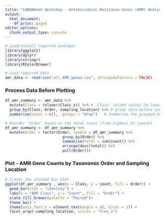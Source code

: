 ---
title: "CABANAnet Workshop - Antimicrobial Resitance Genes (AMR) Analysis"
output:
  html_document:
    df_print: paged
editor_options:
  chunk_output_type: console
---


````{r message=FALSE, warning=FALSE}
# Load/install required packages
library(ggplot2)
library(dplyr)
library(stringr)
library(RColorBrewer)

````

```{r}

# Load required data
amr_data <- read.csv("all_AMR_genes.csv", stringsAsFactors = FALSE)

```

### Process Data Before Plotting
```{r}

df_amr_summary <- amr_data %>%
  mutate(Class = tolower(Class_x)) %>% # 'Class' column values to lowercase
  group_by(Class, Order, sampling_location) %>% # group data before summarization
  summarise(count = n(), .groups = "drop")   # Summarize the grouped data by counting the number of rows in each group (get gene counts for each taxonomic order)

# Reorder 'Order' based on the total count (from highest to lowest)
df_amr_summary <- df_amr_summary %>%
  mutate(Order = factor(Order, levels = df_amr_summary %>%
                          group_by(Order) %>%
                          summarise(total = sum(count)) %>%
                          arrange(desc(total)) %>%
                          pull(Order)))

```

### Plot - AMR Gene Counts by Taxonomic Order and Sampling Location
```{r}

# Create the stacked bar plot
ggplot(df_amr_summary , aes(x = Class, y = count, fill = Order)) +
  geom_bar(stat = "identity") +
  labs(x = "AMR Class", y = "Count", fill = "Order") +
  scale_fill_brewer(palette = "Paired")+
  theme_bw() +
  theme(axis.text.x = element_text(angle = 45, hjust = 1)) + 
  facet_wrap(~sampling_location, scales = "free_x")



```

